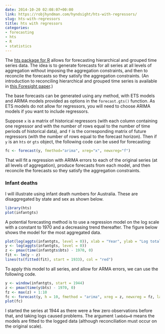 ```yaml
---
date: 2014-10-20 02:08:07+00:00
link: https://robjhyndman.com/hyndsight/hts-with-regressors/
slug: hts-with-regressors
title: hts with regressors
categories:
- forecasting
- hts
- R
- statistics
---
```


The [hts package for R](http://github.com/robjhyndman/hts/) allows for forecasting hierarchical and grouped time series data. The idea is to generate forecasts for all series at all levels of aggregation without imposing the aggregation constraints, and then to reconcile the forecasts so they satisfy the aggregation constraints. (An introduction to reconciling hierarchical and grouped time series is available in [this Foresight paper](/publications/foresight-hts/).)

The base forecasts can be generated using any method, with ETS models and ARIMA models provided as options in the `forecast.gts()` function. As ETS models do not allow for regressors, you will need to choose ARIMA models if you want to include regressors.<!-- more -->

Suppose `x` is a matrix of historical regressors (with each column containing one regressor and with the number of rows equal to the number of time periods of historical data), and `f` is the corresponding matrix of future regressors (with the number of rows equal to the forecast horizon). Then if `y` is an `hts` or `gts` object, the following code can be used for forecasting:

```r
fc <- forecast(y, fmethod="arima", xreg="x", newxreg="f")
```

That will fit a regression with ARIMA errors to each of the original series (at all levels of aggregation), produce forecasts from each model, and then reconcile the forecasts so they satisfy the aggregation constraints.

### Infant deaths

I will illustrate using infant death numbers for Australia. These are disaggregated by state and sex as shown below.

```r
library(hts)
plot(infantgts)
```

A potential forecasting method is to use a regression model on the log scale with a constant to 1970 and a decreasing trend thereafter. The figure below shows the model for the most aggregated data.

```r
plot(log(aggts(infantgts, level = 0)), xlab = "Year", ylab = "Log total infant deaths")
y <- log(aggts(infantgts, level = 0))
z <- pmax(time(infantgts$bts) - 1970, 0)
fit <- lm(y ~ z)
lines(ts(fitted(fit), start = 1933), col = "red")
```

To apply this model to all series, and allow for ARMA errors, we can use the following code.

```r
y <- window(infantgts, start = 1944)
z <- pmax(time(y$bts) - 1970, 0)
fz <- max(z) + 1:10
fc <- forecast(y, h = 10, fmethod = "arima", xreg = z, newxreg = fz, lambda = 0)
plot(fc)
```

I started the series at 1944 as there were a few zero observations before that, and taking logs caused problems. The argument `lambda=0` means the models are fitted to the logged data (although reconciliation must occur on the original scale).
